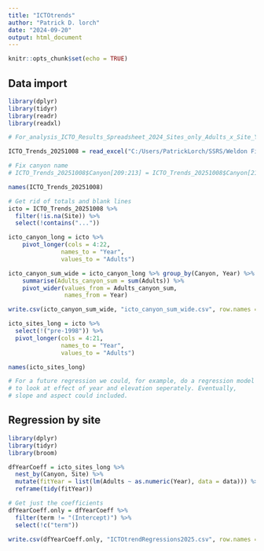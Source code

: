 ```yaml
---
title: "ICTOtrends"
author: "Patrick D. lorch"
date: "2024-09-20"
output: html_document
---
```


```r
knitr::opts_chunk$set(echo = TRUE)
```

## Data import


```r
library(dplyr)
library(tidyr)
library(readr)
library(readxl)

# For_analysis_ICTO_Results_Spreadsheet_2024_Sites_only_Adults_x_Site_Year <- read_csv("C:/Users/PatrickLorch/SSRS/Weldon Field Projects - Documents/PROJECTS/2024 Inyo Cal Towhees/Data/For analysis-ICTO Results Spreadsheet -2024 Sites only_Adults x Site-Year.csv")

ICTO_Trends_20251008 = read_excel("C:/Users/PatrickLorch/SSRS/Weldon Field Projects - Documents/Projects/Inyo California Towhees 2025/Data/ICTO Trends/2025/ICTO Trends_20251008.xlsx", sheet = "Working")

# Fix canyon name
# ICTO_Trends_20251008$Canyon[209:213] = ICTO_Trends_20251008$Canyon[214]

names(ICTO_Trends_20251008)

# Get rid of totals and blank lines
icto = ICTO_Trends_20251008 %>%
  filter(!is.na(Site)) %>%
  select(!contains("..."))

icto_canyon_long = icto %>%
    pivot_longer(cols = 4:22, 
               names_to = "Year", 
               values_to = "Adults")

icto_canyon_sum_wide = icto_canyon_long %>% group_by(Canyon, Year) %>%
    summarise(Adults_canyon_sum = sum(Adults)) %>%
    pivot_wider(values_from = Adults_canyon_sum,
                names_from = Year)

write.csv(icto_canyon_sum_wide, "icto_canyon_sum_wide.csv", row.names = F)

icto_sites_long = icto %>%
  select(!("pre-1998")) %>%
  pivot_longer(cols = 4:21, 
               names_to = "Year", 
               values_to = "Adults")

names(icto_sites_long)

# For a future regression we could, for example, do a regression model 
# to look at effect of year and elevation seperately. Eventually, 
# slope and aspect could included.
```

## Regression by site


```r
library(dplyr)
library(tidyr)
library(broom)

dfYearCoeff = icto_sites_long %>%
  nest_by(Canyon, Site) %>%
  mutate(fitYear = list(lm(Adults ~ as.numeric(Year), data = data))) %>%
  reframe(tidy(fitYear))

# Get just the coefficients
dfYearCoeff.only = dfYearCoeff %>%
  filter(term != "(Intercept)") %>%
  select(!c("term"))

write.csv(dfYearCoeff.only, "ICTOtrendRegressions2025.csv", row.names = F)
```

## 

